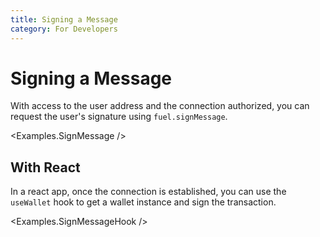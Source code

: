 ```yaml
---
title: Signing a Message
category: For Developers
---
```


# Signing a Message

With access to the user address and the connection authorized, you can request the user's signature using `fuel.signMessage`.

<CodeImport
  file="../../examples/signMessage/SignMessage.tsx"
  commentBlock="signMessage"
/>
<Examples.SignMessage />

## With React

In a react app, once the connection is established, you can use the `useWallet` hook to get a wallet instance and sign the transaction.

<CodeImport
  file="../../examples/signMessage/hooks/SignMessageHook.tsx"
  commentBlock="signMessage"
/>
<Examples.SignMessageHook />
